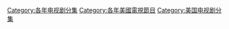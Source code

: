 [[Category:各年电视剧分集|Category:各年电视剧分集]]
[[Category:各年美國電視節目|Category:各年美國電視節目]]
[[Category:美国电视剧分集|Category:美国电视剧分集]]